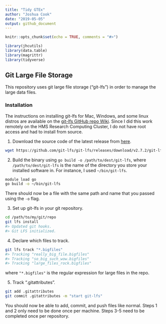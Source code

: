 ```yaml
---
title: "Tidy GTEx"
author: "Joshua Cook"
date: "2019-05-05"
output: github_document
---
```


```r
knitr::opts_chunk$set(echo = TRUE, comments = "#>")

library(jhcutils)
library(data.table)
library(magrittr)
library(tidyverse)
```



## Git Large File Storage

This repository uses git large file storage ("git-lfs") in order to manage the large data files.

### Installation

The instructions on installing git-lfs for Mac, Windows, and some linux distros are available on the [git-lfs GitHub repo Wiki](https://github.com/git-lfs/git-lfs/wiki/Installation#source). Since I did this work remotely on the HMS Research Computing Cluster, I do not have root access and had to install from source. 

1. Download the source code of the latest release from [here](https://github.com/git-lfs/git-lfs/releases/latest).

```bash
wget https://github.com/git-lfs/git-lfs/releases/download/v2.7.2/git-lfs-v2.7.2.tar.gz
```

2. Build the binary using `go build -o /path/to/dest/git-lfs`, where `/path/to/dest/git-lfs` is the name of the directory you store your installed software in. For instance, I used `~/bin/git-lfs`.

```bash
module load go
go build -o ~/bin/git-lfs
```

There should now be a file with the same path and name that you passed using the `-o` flag.

3. Set up git-lfs in your git repository.

```bash
cd /path/to/my/git/repo
git lfs install
#> Updated git hooks.
#> Git LFS initialized.
```

4. Declare which files to track.

```bash
git lfs track "*.bigfiles"
#> Tracking "really_big_file.bigfiles"
#> Tracking "so_big_such_wow.bigfiles"
#> Tracking "large_files_rock.bigfiles"
```

where `"*.bigfiles"` is the regular expression for large files in the repo.

5. Track ".gitattributes".

```bash
git add .gitattributes
git commit .gitattributes -m "start git-lfs"
```

You should now be able to add, commit, and push files like normal. Steps 1 and 2 only need to be done once per machine. Steps 3-5 need to be completed once per repository.
